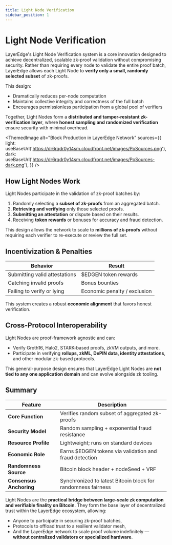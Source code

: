 ```yaml
---
title: Light Node Verification
sidebar_position: 1
---
```



# Light Node Verification

LayerEdge's Light Node Verification system is a core innovation designed to achieve decentralized, scalable zk-proof validation without compromising security. Rather than requiring every node to validate the entire proof batch, LayerEdge allows each Light Node to **verify only a small, randomly selected subset** of zk-proofs.

This design:

* Dramatically reduces per-node computation
* Maintains collective integrity and correctness of the full batch
* Encourages permissionless participation from a global pool of verifiers

Together, Light Nodes form a **distributed and tamper-resistant zk-verification layer**, where **honest sampling and randomized verification** ensure security with minimal overhead.

<ThemedImage
  alt="Block Production in LayerEdge Network"
  sources={{
    light: useBaseUrl('https://dr6rqdr0y14sm.cloudfront.net/images/PoSources.png'),
    dark: useBaseUrl('https://dr6rqdr0y14sm.cloudfront.net/images/PoSources-dark.png'),
  }}
/>

## How Light Nodes Work

Light Nodes participate in the validation of zk-proof batches by:

1. Randomly selecting a **subset of zk-proofs** from an aggregated batch.
2. **Retrieving and verifying** only those selected proofs.
3. **Submitting an attestation** or dispute based on their results.
4. Receiving **token rewards** or bonuses for accuracy and fraud detection.

This design allows the network to scale to **millions of zk-proofs** without requiring each verifier to re-execute or review the full set.

## Incentivization & Penalties

| Behavior | Result |
|----------|--------|
| Submitting valid attestations | $EDGEN token rewards |
| Catching invalid proofs | Bonus bounties |
| Failing to verify or lying | Economic penalty / exclusion |

This system creates a robust **economic alignment** that favors honest verification.

## Cross-Protocol Interoperability

Light Nodes are proof-framework agnostic and can:

* Verify Groth16, Halo2, STARK-based proofs, zkVM outputs, and more.
* Participate in verifying **rollups, zkML, DePIN data, identity attestations**, and other modular zk-based protocols.

This general-purpose design ensures that LayerEdge Light Nodes are **not tied to any one application domain** and can evolve alongside zk tooling.

## Summary

| Feature | Description |
|---------|-------------|
| **Core Function** | Verifies random subset of aggregated zk-proofs |
| **Security Model** | Random sampling + exponential fraud resistance |
| **Resource Profile** | Lightweight; runs on standard devices |
| **Economic Role** | Earns $EDGEN tokens via validation and fraud detection |
| **Randomness Source** | Bitcoin block header + nodeSeed + VRF |
| **Consensus Anchoring** | Synchronized to latest Bitcoin block for randomness fairness |

Light Nodes are the **practical bridge between large-scale zk computation and verifiable finality on Bitcoin**. They form the base layer of decentralized trust within the LayerEdge ecosystem, allowing:

* Anyone to participate in securing zk-proof batches,
* Protocols to offload trust to a resilient validator mesh,
* And the LayerEdge network to scale proof volume indefinitely — **without centralized validators or specialized hardware**. 